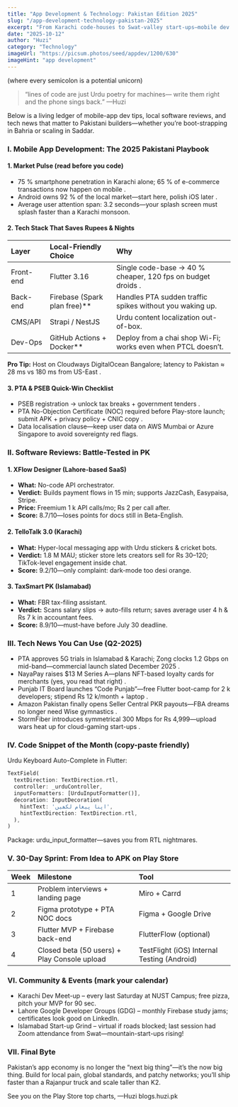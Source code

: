 ```yaml
---
title: "App Development & Technology: Pakistan Edition 2025"
slug: "/app-development-technology-pakistan-2025"
excerpt: "From Karachi code-houses to Swat-valley start-ups—mobile dev playbooks, Pakistani software reviews, and the tech headlines you actually need to care about."
date: "2025-10-12"
author: "Huzi"
category: "Technology"
imageUrl: "https://picsum.photos/seed/appdev/1200/630"
imageHint: "app development"
---
```


(where every semicolon is a potential unicorn)

> “lines of code are just Urdu poetry for machines—
> write them right and the phone sings back.”
> —Huzi

Below is a living ledger of mobile-app dev tips, local software reviews, and tech news that matter to Pakistani builders—whether you’re boot-strapping in Bahria or scaling in Saddar.

### I. Mobile App Development: The 2025 Pakistani Playbook

#### 1. Market Pulse (read before you code)
- 75 % smartphone penetration in Karachi alone; 65 % of e-commerce transactions now happen on mobile .
- Android owns 92 % of the local market—start here, polish iOS later .
- Average user attention span: 3.2 seconds—your splash screen must splash faster than a Karachi monsoon.

#### 2. Tech Stack That Saves Rupees & Nights

| Layer | Local-Friendly Choice | Why |
| :--- | :--- | :--- |
| Front-end | Flutter 3.16 | Single code-base → 40 % cheaper, 120 fps on budget droids . |
| Back-end | Firebase (Spark plan free)** | Handles PTA sudden traffic spikes without you waking up. |
| CMS/API | Strapi / NestJS | Urdu content localization out-of-box. |
| Dev-Ops | GitHub Actions + Docker** | Deploy from a chai shop Wi-Fi; works even when PTCL doesn’t. |

**Pro Tip:** Host on Cloudways DigitalOcean Bangalore; latency to Pakistan ≈ 28 ms vs 180 ms from US-East .

#### 3. PTA & PSEB Quick-Win Checklist
- PSEB registration → unlock tax breaks + government tenders .
- PTA No-Objection Certificate (NOC) required before Play-store launch; submit APK + privacy policy + CNIC copy .
- Data localisation clause—keep user data on AWS Mumbai or Azure Singapore to avoid sovereignty red flags.

### II. Software Reviews: Battle-Tested in PK

#### 1. XFlow Designer (Lahore-based SaaS)
- **What:** No-code API orchestrator.
- **Verdict:** Builds payment flows in 15 min; supports JazzCash, Easypaisa, Stripe.
- **Price:** Freemium 1 k API calls/mo; Rs 2 per call after.
- **Score:** 8.7/10—loses points for docs still in Beta-English.

#### 2. TelloTalk 3.0 (Karachi)
- **What:** Hyper-local messaging app with Urdu stickers & cricket bots.
- **Verdict:** 1.8 M MAU; sticker store lets creators sell for Rs 30–120; TikTok-level engagement inside chat.
- **Score:** 9.2/10—only complaint: dark-mode too desi orange.

#### 3. TaxSmart PK (Islamabad)
- **What:** FBR tax-filing assistant.
- **Verdict:** Scans salary slips → auto-fills return; saves average user 4 h & Rs 7 k in accountant fees.
- **Score:** 8.9/10—must-have before July 30 deadline.

### III. Tech News You Can Use (Q2-2025)
- PTA approves 5G trials in Islamabad & Karachi; Zong clocks 1.2 Gbps on mid-band—commercial launch slated December 2025 .
- NayaPay raises $13 M Series A—plans NFT-based loyalty cards for merchants (yes, you read that right) .
- Punjab IT Board launches “Code Punjab”—free Flutter boot-camp for 2 k developers; stipend Rs 12 k/month + laptop .
- Amazon Pakistan finally opens Seller Central PKR payouts—FBA dreams no longer need Wise gymnastics .
- StormFiber introduces symmetrical 300 Mbps for Rs 4,999—upload wars heat up for cloud-gaming start-ups .

### IV. Code Snippet of the Month (copy-paste friendly)
Urdu Keyboard Auto-Complete in Flutter:
```dart
TextField(
  textDirection: TextDirection.rtl,
  controller: _urduController,
  inputFormatters: [UrduInputFormatter()],
  decoration: InputDecoration(
    hintText: 'اپنا پیغام لکھیں',
    hintTextDirection: TextDirection.rtl,
  ),
)
```
Package: urdu_input_formatter—saves you from RTL nightmares.

### V. 30-Day Sprint: From Idea to APK on Play Store

| Week | Milestone | Tool |
| :--- | :--- | :--- |
| 1 | Problem interviews + landing page | Miro + Carrd |
| 2 | Figma prototype + PTA NOC docs | Figma + Google Drive |
| 3 | Flutter MVP + Firebase back-end | FlutterFlow (optional) |
| 4 | Closed beta (50 users) + Play Console upload | TestFlight (iOS) Internal Testing (Android) |

### VI. Community & Events (mark your calendar)
- Karachi Dev Meet-up – every last Saturday at NUST Campus; free pizza, pitch your MVP for 90 sec.
- Lahore Google Developer Groups (GDG) – monthly Firebase study jams; certificates look good on LinkedIn.
- Islamabad Start-up Grind – virtual if roads blocked; last session had Zoom attendance from Swat—mountain-start-ups rising!

### VII. Final Byte
Pakistan’s app economy is no longer the “next big thing”—it’s the now big thing.
Build for local pain, global standards, and patchy networks; you’ll ship faster than a Rajanpur truck and scale taller than K2.

See you on the Play Store top charts,
—Huzi
blogs.huzi.pk